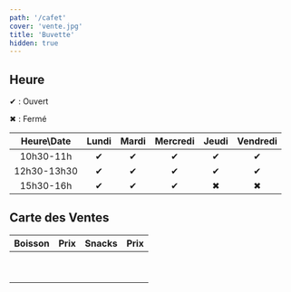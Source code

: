 ```yaml
---
path: '/cafet'
cover: 'vente.jpg'
title: 'Buvette'
hidden: true
---
```


## Heure

✔ : Ouvert

✖ : Fermé

| Heure\Date  | Lundi | Mardi | Mercredi | Jeudi | Vendredi |
| :---------: | :---: | :---: | :------: | :---: | :------: |
|  10h30-11h  |   ✔   |   ✔   |    ✔     |   ✔   |    ✔     |
| 12h30-13h30 |   ✔   |   ✔   |    ✔     |   ✔   |    ✔     |
|  15h30-16h  |   ✔   |   ✔   |    ✔     |   ✖   |    ✖     |

## Carte des Ventes

| Boisson | Prix | Snacks | Prix |
| ------- | ---- | ------ | ---- |
|         |      |        |      |
|         |      |        |      |
|         |      |        |      |
|         |      |        |      |
|         |      |        |      |
|         |      |        |      |
|         |      |        |      |
|         |      |        |      |
|         |      |        |      |

<PaypalButton />
